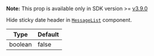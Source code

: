 **Note:** This prop is available only in SDK version >= [v3.9.0](https://github.com/GetStream/stream-chat-react-native/releases)

Hide sticky date header in [`MessageList`](../../../../ui-components/message-list/message-list.mdx) component.

| Type    | Default |
| ------- | ------- |
| boolean | false   |
